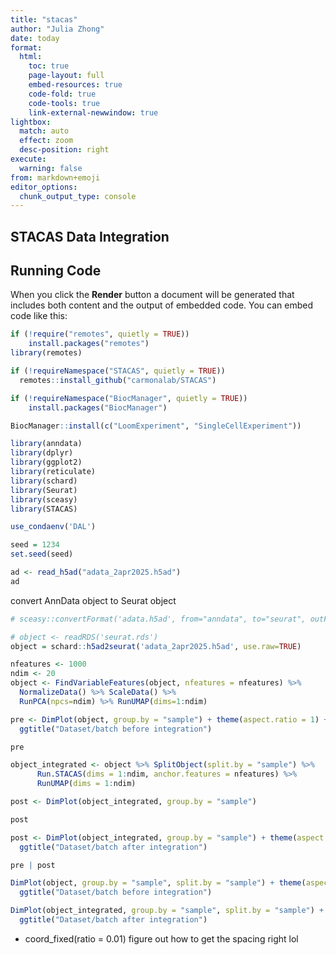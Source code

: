 ```yaml
---
title: "stacas"
author: "Julia Zhong"
date: today
format:
  html:
    toc: true
    page-layout: full
    embed-resources: true
    code-fold: true
    code-tools: true
    link-external-newwindow: true
lightbox:
  match: auto
  effect: zoom
  desc-position: right
execute:
  warning: false
from: markdown+emoji 
editor_options: 
  chunk_output_type: console
---
```


## STACAS Data Integration

## Running Code

When you click the **Render** button a document will be generated that includes both content and the output of embedded code. You can embed code like this:

```r
if (!require("remotes", quietly = TRUE))
    install.packages("remotes")
library(remotes)

if (!requireNamespace("STACAS", quietly = TRUE))
  remotes::install_github("carmonalab/STACAS")

if (!requireNamespace("BiocManager", quietly = TRUE))
    install.packages("BiocManager")

BiocManager::install(c("LoomExperiment", "SingleCellExperiment"))
```

```r
library(anndata)
library(dplyr)
library(ggplot2)
library(reticulate)
library(schard)
library(Seurat)
library(sceasy)
library(STACAS)

use_condaenv('DAL')

seed = 1234
set.seed(seed)
```

```r
ad <- read_h5ad("adata_2apr2025.h5ad")
ad
```

convert AnnData object to Seurat object

```r
# sceasy::convertFormat('adata.h5ad', from="anndata", to="seurat", outFile='seurat.rds')
```

```r
# object <- readRDS('seurat.rds')
object = schard::h5ad2seurat('adata_2apr2025.h5ad', use.raw=TRUE)
```

```r
nfeatures <- 1000
ndim <- 20
object <- FindVariableFeatures(object, nfeatures = nfeatures) %>%
  NormalizeData() %>% ScaleData() %>%
  RunPCA(npcs=ndim) %>% RunUMAP(dims=1:ndim)
```

```r
pre <- DimPlot(object, group.by = "sample") + theme(aspect.ratio = 1) +
  ggtitle("Dataset/batch before integration")

pre
```

```r
object_integrated <- object %>% SplitObject(split.by = "sample") %>%
      Run.STACAS(dims = 1:ndim, anchor.features = nfeatures) %>%
      RunUMAP(dims = 1:ndim) 

post <- DimPlot(object_integrated, group.by = "sample")

post
```

```r
post <- DimPlot(object_integrated, group.by = "sample") + theme(aspect.ratio = 1) +
  ggtitle("Dataset/batch after integration")

pre | post
```

```r
DimPlot(object, group.by = "sample", split.by = "sample") + theme(aspect.ratio = 1) +
  ggtitle("Dataset/batch before integration")
```

```r
DimPlot(object_integrated, group.by = "sample", split.by = "sample") + theme(aspect.ratio = 1) +
  ggtitle("Dataset/batch after integration") 
```

+ coord_fixed(ratio = 0.01) figure out how to get the spacing right lol
